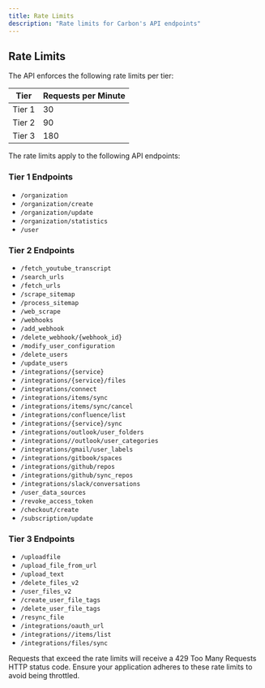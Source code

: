 ```yaml
---
title: Rate Limits
description: "Rate limits for Carbon's API endpoints"
---
```



## Rate Limits

The API enforces the following rate limits per tier:

| Tier   | Requests per Minute |
|--------|---------------------|
| Tier 1 | 30                  |
| Tier 2 | 90                  | 
| Tier 3 | 180                 |

The rate limits apply to the following API endpoints:

### Tier 1 Endpoints
- `/organization`
- `/organization/create`
- `/organization/update` 
- `/organization/statistics`
- `/user`

### Tier 2 Endpoints
- `/fetch_youtube_transcript`
- `/search_urls`
- `/fetch_urls`
- `/scrape_sitemap`
- `/process_sitemap`
- `/web_scrape`
- `/webhooks`
- `/add_webhook`
- `/delete_webhook/{webhook_id}`
- `/modify_user_configuration`
- `/delete_users`
- `/update_users`
- `/integrations/{service}`
- `/integrations/{service}/files`
- `/integrations/connect`
- `/integrations/items/sync`
- `/integrations/items/sync/cancel`
- `/integrations/confluence/list`
- `/integrations/{service}/sync`
- `/integrations/outlook/user_folders`
- `/integrations//outlook/user_categories`
- `/integrations/gmail/user_labels`
- `/integrations/gitbook/spaces`
- `/integrations/github/repos` 
- `/integrations/github/sync_repos`
- `/integrations/slack/conversations`
- `/user_data_sources`
- `/revoke_access_token`
- `/checkout/create`
- `/subscription/update`

### Tier 3 Endpoints  
- `/uploadfile`
- `/upload_file_from_url`
- `/upload_text`
- `/delete_files_v2`
- `/user_files_v2`
- `/create_user_file_tags`
- `/delete_user_file_tags`
- `/resync_file`
- `/integrations/oauth_url`
- `/integrations//items/list`
- `/integrations/files/sync`

Requests that exceed the rate limits will receive a 429 Too Many Requests HTTP status code. Ensure your application adheres to these rate limits to avoid being throttled.
